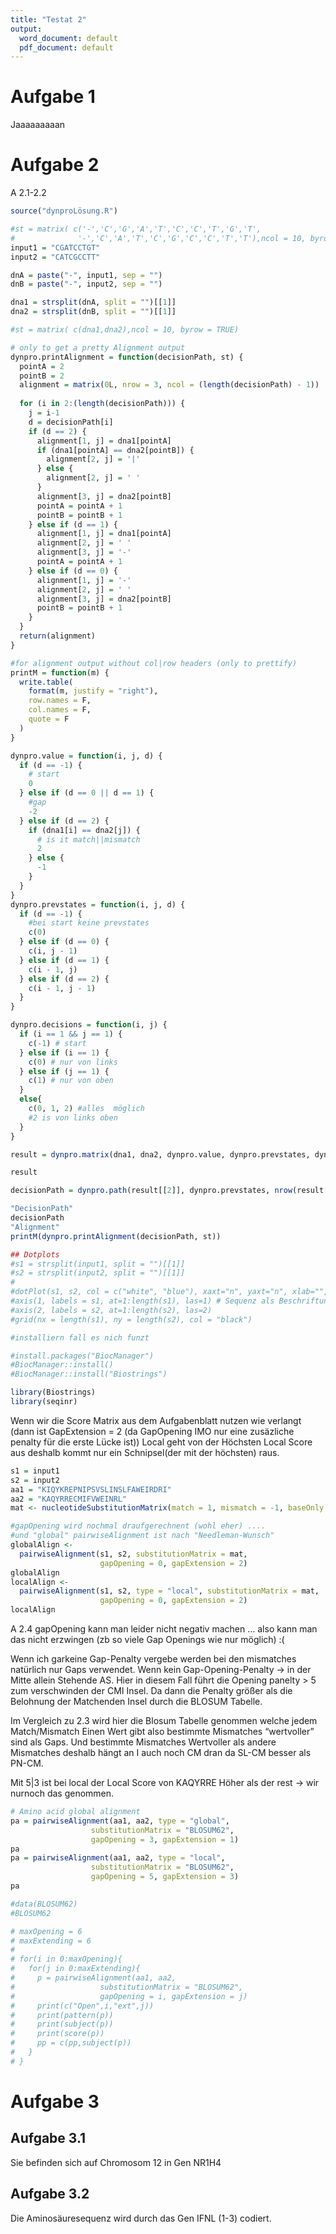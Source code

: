 ```yaml
---
title: "Testat 2"
output:
  word_document: default
  pdf_document: default
---
```


# Aufgabe 1

Jaaaaaaaaan

# Aufgabe 2

A 2.1-2.2

```r
source("dynproLösung.R")
```

```r
#st = matrix( c('-','C','G','A','T','C','C','T','G','T',
#              '-','C','A','T','C','G','C','C','T','T'),ncol = 10, byrow = TRUE)
input1 = "CGATCCTGT"
input2 = "CATCGCCTT"

dnA = paste("-", input1, sep = "")
dnB = paste("-", input2, sep = "")

dna1 = strsplit(dnA, split = "")[[1]]
dna2 = strsplit(dnB, split = "")[[1]]

#st = matrix( c(dna1,dna2),ncol = 10, byrow = TRUE)
```



```r
# only to get a pretty Alignment output
dynpro.printAlignment = function(decisionPath, st) {
  pointA = 2
  pointB = 2
  alignment = matrix(0L, nrow = 3, ncol = (length(decisionPath) - 1))
  
  for (i in 2:(length(decisionPath))) {
    j = i-1
    d = decisionPath[i]
    if (d == 2) {
      alignment[1, j] = dna1[pointA]
      if (dna1[pointA] == dna2[pointB]) {
        alignment[2, j] = '|'
      } else {
        alignment[2, j] = ' '
      }
      alignment[3, j] = dna2[pointB]
      pointA = pointA + 1
      pointB = pointB + 1
    } else if (d == 1) {
      alignment[1, j] = dna1[pointA]
      alignment[2, j] = ' '
      alignment[3, j] = '-'
      pointA = pointA + 1
    } else if (d == 0) {
      alignment[1, j] = '-'
      alignment[2, j] = ' '
      alignment[3, j] = dna2[pointB]
      pointB = pointB + 1
    }
  }
  return(alignment)
}

#for alignment output without col|row headers (only to prettify)
printM = function(m) {
  write.table(
    format(m, justify = "right"),
    row.names = F,
    col.names = F,
    quote = F
  )
}

dynpro.value = function(i, j, d) {
  if (d == -1) {
    # start
    0
  } else if (d == 0 || d == 1) {
    #gap
    -2
  } else if (d == 2) {
    if (dna1[i] == dna2[j]) {
      # is it match||mismatch
      2
    } else {
      -1
    }
  }
}
dynpro.prevstates = function(i, j, d) {
  if (d == -1) {
    #bei start keine prevstates
    c(0)
  } else if (d == 0) {
    c(i, j - 1)
  } else if (d == 1) {
    c(i - 1, j)
  } else if (d == 2) {
    c(i - 1, j - 1)
  }
}

dynpro.decisions = function(i, j) {
  if (i == 1 && j == 1) {
    c(-1) # start
  } else if (i == 1) {
    c(0) # nur von links
  } else if (j == 1) {
    c(1) # nur von oben
  }
  else{
    c(0, 1, 2) #alles  möglich
    #2 is von links oben
  }
}

result = dynpro.matrix(dna1, dna2, dynpro.value, dynpro.prevstates, dynpro.decisions)

result

decisionPath = dynpro.path(result[[2]], dynpro.prevstates, nrow(result[[1]]), ncol(result[[1]]))

"DecisionPath"
decisionPath
"Alignment"
printM(dynpro.printAlignment(decisionPath, st))

```

```r
## Dotplots
#s1 = strsplit(input1, split = "")[[1]]
#s2 = strsplit(input2, split = "")[[1]]
#
#dotPlot(s1, s2, col = c("white", "blue"), xaxt="n", yaxt="n", xlab="", ylab = "") # keine ##Achsenbeschriftung
#axis(1, labels = s1, at=1:length(s1), las=1) # Sequenz als Beschriftung
#axis(2, labels = s2, at=1:length(s2), las=2)
#grid(nx = length(s1), ny = length(s2), col = "black")
```


```r
#installiern fall es nich funzt

#install.packages("BiocManager")
#BiocManager::install()
#BiocManager::install("Biostrings")

library(Biostrings)
library(seqinr)
```

Wenn wir die Score Matrix aus dem Aufgabenblatt nutzen wie verlangt (dann ist GapExtension = 2 (da GapOpening IMO nur eine zusäzliche penalty für die erste Lücke ist)) 
Local geht von der Höchsten Local Score aus deshalb kommt nur ein Schnipsel(der mit der höchsten) raus.


```r
s1 = input1
s2 = input2
aa1 = "KIQYKREPNIPSVSLINSLFAWEIRDRI"
aa2 = "KAQYRRECMIFVWEINRL"
mat <- nucleotideSubstitutionMatrix(match = 1, mismatch = -1, baseOnly = TRUE)

#gapOpening wird nochmal draufgerechnent (wohl eher) ....
#und "global" pairwiseAlignment ist nach "Needleman-Wunsch"
globalAlign <-
  pairwiseAlignment(s1, s2, substitutionMatrix = mat,
                    gapOpening = 0, gapExtension = 2)
globalAlign
localAlign <-
  pairwiseAlignment(s1, s2, type = "local", substitutionMatrix = mat,
                    gapOpening = 0, gapExtension = 2)
localAlign
```

A 2.4
gapOpening kann man leider nicht negativ machen ... also kann man das nicht erzwingen (zb so viele Gap Openings wie nur möglich) :(

Wenn ich garkeine Gap-Penalty vergebe werden bei den mismatches natürlich nur Gaps verwendet.
Wenn kein Gap-Opening-Penalty -> in der Mitte allein Stehende AS.
Hier in diesem Fall führt die Opening panelty > 5 zum verschwinden der CMI Insel.
Da dann die Penalty größer als die Belohnung der Matchenden Insel durch die BLOSUM Tabelle.

Im Vergleich zu 2.3 wird hier die Blosum Tabelle genommen welche jedem Match/Mismatch Einen Wert gibt also bestimmte Mismatches "wertvoller" sind als Gaps. Und bestimmte Mismatches Wertvoller als andere Mismatches deshalb hängt an I auch noch CM dran da SL-CM besser als PN-CM.

Mit 5|3 ist bei local der Local Score von KAQYRRE Höher als der rest -> wir nurnoch das genommen.

```R
# Amino acid global alignment
pa = pairwiseAlignment(aa1, aa2, type = "global",
                  substitutionMatrix = "BLOSUM62",
                  gapOpening = 3, gapExtension = 1)
pa
pa = pairwiseAlignment(aa1, aa2, type = "local",
                  substitutionMatrix = "BLOSUM62",
                  gapOpening = 5, gapExtension = 3)
pa

#data(BLOSUM62)
#BLOSUM62

# maxOpening = 6
# maxExtending = 6
# 
# for(i in 0:maxOpening){
#   for(j in 0:maxExtending){
#     p = pairwiseAlignment(aa1, aa2,
#                   substitutionMatrix = "BLOSUM62",
#                   gapOpening = i, gapExtension = j)
#     print(c("Open",i,"ext",j))
#     print(pattern(p))
#     print(subject(p))
#     print(score(p))
#     pp = c(pp,subject(p))
#   }
# }

```
# Aufgabe 3

## Aufgabe 3.1
Sie befinden sich auf Chromosom 12 in Gen NR1H4

## Aufgabe 3.2

Die Aminosäuresequenz wird durch das Gen IFNL (1-3) codiert.